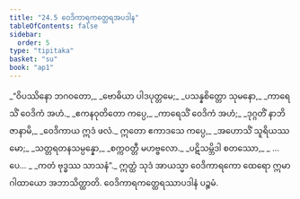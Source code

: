 ```yaml
---
title: "24.5 ဝေဒိကာရကတ္ထေရအပဒါန"
tableOfContents: false
sidebar:
  order: 5
type: "tipitaka"
basket: "su"
book: "ap1"
---
```



<DynamicBreadcrumb />

<Division number="19" book="ap1" e="ch" v="20" p="247">

<Paragraph number="2999" type="verses" book="ap1">
_“ဝိပဿိနော ဘဂဝတော,_  
_ဗောဓိယာ ပါဒပုတ္တမေ;_  
_ပသန္နစိတ္တော သုမနော,_  
_ကာရေသိံ ဝေဒိကံ အဟံ._  

</Paragraph>

</Division>
<Division number="20" book="ap1" e="ch" v="20" p="247">

<Paragraph number="3000" type="verses" book="ap1">
_ဧကနဝုတိတော ကပ္ပေ,_  
_ကာရေသိံ ဝေဒိကံ အဟံ;_  
_ဒုဂ္ဂတိံ နာဘိဇာနာမိ,_  
_ဝေဒိကာယ ဣဒံ ဖလံ._  

</Paragraph>

</Division>
<Division number="21" book="ap1" e="ch" v="20" p="247">

<Paragraph number="3001" type="verses" book="ap1">
ဣတော ဧကာဒသေ ကပ္ပေ,_  
_အဟောသိံ သူရိယဿမော;_  
_သတ္တရတနသမ္ပန္နော,_  
_စက္ကဝတ္တီ မဟဗ္ဗလော._  

</Paragraph>

</Division>
<Division number="22" book="ap1" e="ch" v="20" p="247">

<Paragraph number="3002" type="verses" book="ap1">
_ပဋိသမ္ဘိဒါ စတဿော,_  
_ …ပေ… _  
_ကတံ ဗုဒ္ဓဿ သာသနံ”._  

</Paragraph>

<Paragraph number="3003" book="ap1">
ဣတ္ထံ သုဒံ အာယသ္မာ ဝေဒိကာရကော ထေရော ဣမာ ဂါထာယော အဘာသိတ္ထာတိ.

</Paragraph>
</Division>

<Paragraph number="3004" type="center" book="ap1">
ဝေဒိကာရကတ္ထေရဿာပဒါနံ ပဉ္စမံ.
</Paragraph>